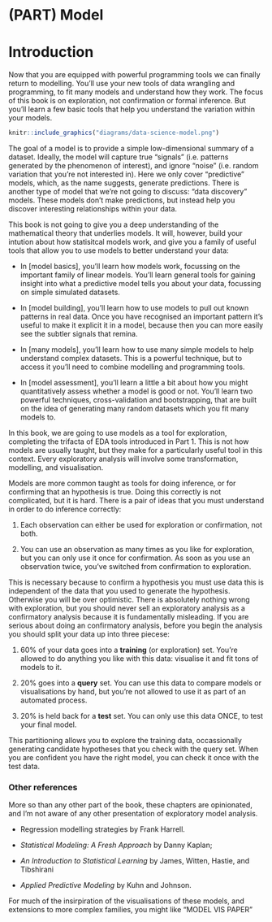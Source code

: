 # (PART) Model {-}

# Introduction {#model-intro}

Now that you are equipped with powerful programming tools we can finally return to modelling. You'll use your new tools of data wrangling and programming, to fit many models and understand how they work. The focus of this book is on exploration, not confirmation or formal inference. But you'll learn a few basic tools that help you understand the variation within your models.

```r
knitr::include_graphics("diagrams/data-science-model.png")
```

The goal of a model is to provide a simple low-dimensional summary of a dataset. Ideally, the model will capture true "signals" (i.e. patterns generated by the phenomenon of interest), and ignore "noise" (i.e. random variation that you're not interested in). Here we only cover "predictive" models, which, as the name suggests, generate predictions. There is another type of model that we're not going to discuss: "data discovery" models. These models don't make predictions, but instead help you discover interesting relationships within your data.

This book is not going to give you a deep understanding of the mathematical theory that underlies models. It will, however, build your intution about how statisitcal models work, and give you a family of useful tools that allow you to use models to better understand your data:

* In [model basics], you'll learn how models work, focussing on the important
  family of linear models. You'll learn general tools for gaining insight 
  into what a predictive model tells you about your data, focussing on simple
  simulated datasets.

* In [model building], you'll learn how to use models to pull out known
  patterns in real data. Once you have recognised an important pattern
  it's useful to make it explicit it in a model, because then you can
  more easily see the subtler signals that remina.

* In [many models], you'll learn how to use many simple models to help 
  understand complex datasets. This is a powerful technique, but to access
  it you'll need to combine modelling and programming tools.

* In [model assessment], you'll learn a little a bit about how you might 
  quantitatively assess whether a model is good or not. You'll learn two
  powerful techniques, cross-validation and bootstrapping, that are built 
  on the idea of generating many random datasets which you fit many 
  models to.

In this book, we are going to use models as a tool for exploration, completing the trifacta of EDA tools introduced in Part 1. This is not how models are usually taught, but they make for a particularly useful tool in this context. Every exploratory analysis will involve some transformation, modelling, and visualisation.

Models are more common taught as tools for doing inference, or for confirming that an hypothesis is true. Doing this correctly is not complicated, but it is hard. There is a pair of ideas that you must understand in order to do inference correctly:

1. Each observation can either be used for exploration or confirmation, 
   not both.

1. You can use an observation as many times as you like for exploration,
   but you can only use it once for confirmation. As soon as you use an 
   observation twice, you've switched from confirmation to exploration.
   
This is necessary because to confirm a hypothesis you must use data this is independent of the data that you used to generate the hypothesis. Otherwise you will be over optimistic. There is absolutely nothing wrong with exploration, but you should never sell an exploratory analysis as a confirmatory analysis because it is fundamentally misleading. If you are serious about doing an confirmatory analysis, before you begin the analysis you should split your data up into three piecese:

1.  60% of your data goes into a __training__ (or exploration) set. You're 
    allowed to do anything you like with this data: visualise it and fit tons 
    of models to it.
  
1.  20% goes into a __query__ set. You can use this data to compare models 
    or visualisations by hand, but you're not allowed to use it as part of
    an automated process.

1.  20% is held back for a __test__ set. You can only use this data ONCE, to 
    test your final model. 
    
This partitioning allows you to explore the training data, occassionally generating candidate hypotheses that you check with the query set. When you are confident you have the right model, you can check it once with the test data.

### Other references

More so than any other part of the book, these chapters are opinionated, and I'm not aware of any other presentation of exploratory model analysis.

* Regression modelling strategies by Frank Harrell.

* *Statistical Modeling: A Fresh Approach* by Danny Kaplan; 

* *An Introduction to  Statistical Learning* by James, Witten, Hastie, and Tibshirani

* *Applied Predictive Modeling* by Kuhn and Johnson.

For much of the insirpiration of the visualisations of these models, and extensions to more complex families, you might like "MODEL VIS PAPER"

